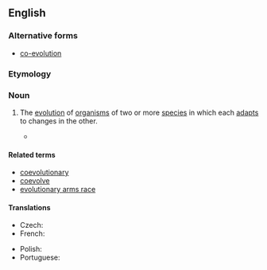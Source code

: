 {{also|co-evolution|coévolution}}
==English==

===Alternative forms===
* [[co-evolution]]

===Etymology===
{{prefix|en|co|evolution}}

===Noun===
{{wikipedia|co-evolution}}
{{en-noun|-|s}}

# {{lb|en|ecology|evolutionary theory}} The [[evolution]] of [[organism]]s of two or more [[species]] in which each [[adapt]]s to changes in the other.
#* {{quote-journal|en|year=2005|journal=Annals of the Entomological Society of America|volume=98|issue=4|page=431|url=http://dx.doi.org/10.1603/0013-8746(2005)098%5B0431:RONWSO%5D2.0.CO;2|title=Revision of New World Species of Shore Fly Genus ''Discomyza'' Meigen (Diptera: Ephydridae)|passage=These species breed in a variety of both terrestrial and marine snails, although there is no obvious pattern of '''coevolution'''.}}

====Related terms====
* [[coevolutionary]]
* [[coevolve]]
* [[evolutionary arms race]]

====Translations====
{{trans-top|evolution featuring mutual adaptation}}
* Czech: {{t|cs|koevoluce|f}}
* French: {{t+|fr|coévolution|f}}
{{trans-mid}}
* Polish: {{t+|pl|koewolucja|f}}
* Portuguese: {{t|pt|coevolução|f}}
{{trans-bottom}}